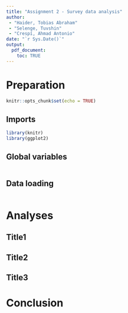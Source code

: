 ```yaml
---
title: "Assignment 2 - Survey data analysis"
author: 
 - "Haider, Tobias Abraham"
 - "Selenge, Tuvshin"
 - "Crespí, Ahmad Antonio"
date: "`r Sys.Date()`"
output: 
  pdf_document:
    toc: TRUE
---
```


# Preparation

```r
knitr::opts_chunk$set(echo = TRUE)
```

## Imports

```r
library(knitr)
library(ggplot2)
```

## Global variables

```r

```

## Data loading

```r

```

# Analyses

## Title1

## Title2

## Title3

# Conclusion
